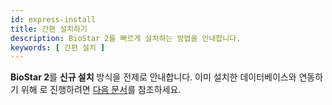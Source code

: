 ```yaml
---
id: express-install
title: 간편 설치하기
description: BioStar 2를 빠르게 설치하는 방법을 안내합니다.
keywords: [ 간편 설치 ]
---
```


**BioStar 2**를 **신규 설치** 방식을 전제로 안내합니다. 이미 설치한 데이터베이스와 연동하기 위해 <Cmd code='biostar2.install.customInstall' />로 진행하려면 [다음 문서](custom-install)를 참조하세요.


<InstallStep />